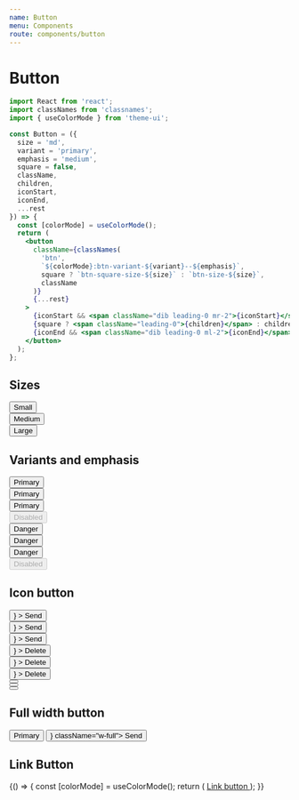 ```yaml
---
name: Button
menu: Components
route: components/button
---
```


# Button


```jsx
import React from 'react';
import classNames from 'classnames';
import { useColorMode } from 'theme-ui';

const Button = ({
  size = 'md',
  variant = 'primary',
  emphasis = 'medium',
  square = false,
  className,
  children,
  iconStart,
  iconEnd,
  ...rest
}) => {
  const [colorMode] = useColorMode();
  return (
    <button
      className={classNames(
        'btn',
        `${colorMode}:btn-variant-${variant}--${emphasis}`,
        square ? `btn-square-size-${size}` : `btn-size-${size}`,
        className
      )}
      {...rest}
    >
      {iconStart && <span className="dib leading-0 mr-2">{iconStart}</span>}
      {square ? <span className="leading-0">{children}</span> : children}
      {iconEnd && <span className="dib leading-0 ml-2">{iconEnd}</span>}
    </button>
  );
};
```

## Sizes

<Playground>
  <div className="mb-12">
    <div className="mb-4">
      <Button size="sm">Small</Button>
    </div>
    <div className="mb-4">
      <Button size="md">Medium</Button>
    </div>
    <div className="mb-4">
      <Button size="lg">Large</Button>
    </div>
  </div>
</Playground>

## Variants and emphasis

<Playground>
  <div className="flex flex-row -mh-4 mb-12">
    <div className="col col-auto ph-4">
      <div className="mb-4">
        <Button variant="primary" emphasis="low">
          Primary
        </Button>
      </div>
      <div className="mb-4">
        <Button variant="primary" emphasis="medium">
          Primary
        </Button>
      </div>
      <div className="mb-4">
        <Button variant="primary" emphasis="high">
          Primary
        </Button>
      </div>
      <div className="mb-4">
        <Button disabled variant="primary" emphasis="high">
          Disabled
        </Button>
      </div>
    </div>
    <div className="col col-auto ph-4">
      <div className="mb-4">
        <Button variant="danger" emphasis="low">
          Danger
        </Button>
      </div>
      <div className="mb-4">
        <Button variant="danger" emphasis="medium">
          Danger
        </Button>
      </div>
      <div className="mb-4">
        <Button variant="danger" emphasis="high">
          Danger
        </Button>
      </div>
      <div className="mb-4">
        <Button disabled variant="danger" emphasis="high">
          Disabled
        </Button>
      </div>
    </div>
  </div>
</Playground>

## Icon button

<Playground>
  <div className="flex flex-row -mh-4 mb-12">
    <div className="col col-auto ph-4">
      <div className="mb-4">
        <Button
          size="sm"
          variant="primary"
          emphasis="low"
          iconEnd={<MdSend size={18} />}
        >
          Send
        </Button>
      </div>
      <div className="mb-4">
        <Button
          size="md"
          variant="primary"
          emphasis="medium"
          iconEnd={<MdSend size={18} />}
        >
          Send
        </Button>
      </div>
      <div className="mb-4">
        <Button
          size="lg"
          variant="primary"
          emphasis="high"
          iconEnd={<MdSend size={18} />}
        >
          Send
        </Button>
      </div>
    </div>
    <div className="col col-auto ph-4">
      <div className="mb-4">
        <Button
          size="sm"
          variant="danger"
          emphasis="low"
          iconStart={<MdDelete size={18} />}
        >
          Delete
        </Button>
      </div>
      <div className="mb-4">
        <Button
          size="md"
          variant="danger"
          emphasis="medium"
          iconStart={<MdDelete size={20} />}
        >
          Delete
        </Button>
      </div>
      <div className="mb-4">
        <Button
          size="lg"
          variant="danger"
          emphasis="high"
          iconStart={<MdDelete size={22} />}
        >
          Delete
        </Button>
      </div>
    </div>
    <div className="col col-auto ph-4">
      <div className="mb-4">
        <Button size="sm" variant="danger" emphasis="low" square>
          <MdDelete size={18} />
        </Button>
      </div>
      <div className="mb-4">
        <Button size="md" variant="danger" emphasis="medium" square>
          <MdDelete size={20} />
        </Button>
      </div>
      <div className="mb-4">
        <Button size="lg" variant="danger" emphasis="high" square>
          <MdDelete size={22} />
        </Button>
      </div>
    </div>
  </div>
</Playground>

## Full width button

<Playground>
  <Button className="w-full mb-4">Primary</Button>
  <Button iconEnd={<MdSend size={20} />} className="w-full">
    Send
  </Button>
</Playground>

## Link Button

<Playground>
  {() => {
    const [colorMode] = useColorMode();
    return (
      <a
        className={`btn btn-size-md ${colorMode}:btn-variant-primary--medium`}
        href="#"
      >
        Link button
      </a>
    );
  }}
</Playground>
